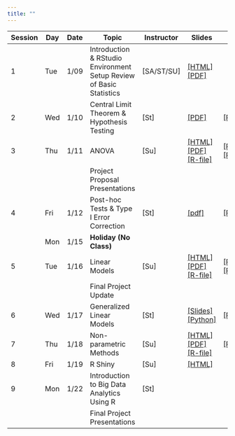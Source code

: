 ```yaml
---
title: ""
---
```


| Session  | Day | Date | Topic | Instructor | Slides | Lab |
| ----- | ----- | ----- | ----------------------- | --- | ---- | ----- |
| 1 | Tue |  1/09 | Introduction & RStudio Environment Setup Review of Basic Statistics |  [SA/ST/SU] | [[HTML]](https://intro-r.github.io/Course-Notes/class1.html#1) [[PDF]](https://raw.githubusercontent.com/intro-r/Course-Notes/gh-pages/class1.pdf)| |
| 2 | Wed | 1/10 | Central Limit Theorem & Hypothesis Testing |  [St] | [[PDF]](https://raw.githubusercontent.com/intro-r/Course-Notes/master/hypothesis_testing/hypothesis_testing.pdf) | [[Python]](https://raw.githubusercontent.com/intro-r/Course-Notes/master/hypothesis_testing/array_loop_function_examples.ipy) |
| 3 | Thu | 1/11 |ANOVA |  [Su] | [[HTML]](https://intro-r.github.io/Course-Notes/class3.html#1) [[PDF]](https://raw.githubusercontent.com/intro-r/Course-Notes/gh-pages/class3.pdf) [[R-file]](https://intro-r.github.io/Course-Notes/class3.R)| [[PDF]](https://github.com/intro-r/Course-Notes/raw/gh-pages/Labs/day3-anova.pdf) [[RMD]](https://raw.githubusercontent.com/intro-r/Course-Notes/gh-pages/Labs/day3-anova.Rmd)  |
|   |     |      |    Project Proposal Presentations | | | |
| 4 | Fri | 1/12 | Post-hoc Tests & Type I Error Correction | [St] | [[pdf]](https://raw.githubusercontent.com/intro-r/Course-Notes/master/power_effsize/type1_error_correction.pdf) | [[Python]](https://raw.githubusercontent.com/intro-r/Course-Notes/master/power_effsize/power_type1_error.ipynb) |
|   | Mon |  1/15 | **Holiday (No Class)** | | | | 
| 5 | Tue | 1/16 | Linear Models |  [Su] | [[HTML]](https://intro-r.github.io/Course-Notes/class5.html#1) [[PDF]](https://raw.githubusercontent.com/intro-r/Course-Notes/gh-pages/class5.pdf) [[R-file]](https://intro-r.github.io/Course-Notes/class5.R)| [[PDF]](https://github.com/intro-r/Course-Notes/raw/gh-pages/Labs/day5-regression.pdf) [[RMD]](https://raw.githubusercontent.com/intro-r/Course-Notes/gh-pages/Labs/day5-regression.Rmd)  | 
|   |     |      |   Final Project Update | | | |
| 6 | Wed | 1/17 | Generalized Linear Models | [St]  | [[Slides]](https://github.com/intro-r/Course-Notes/blob/master/generalized_linear_models/generalized_linear_models.pdf) [[Python]](https://github.com/intro-r/Course-Notes/blob/master/generalized_linear_models/glm_examples.ipynb) | [[PDF]](https://github.com/intro-r/Course-Notes/blob/master/generalized_linear_models/glm_exercise.pdf) |
| 7 | Thu  | 1/18 | Non-parametric Methods | [Su] | [[HTML]](https://intro-r.github.io/Course-Notes/Class7.html#1) [[PDF]](https://raw.githubusercontent.com/intro-r/Course-Notes/gh-pages/class7.pdf) [[R-file]](https://intro-r.github.io/Course-Notes/Class7.R)|  [[RMD]](https://raw.githubusercontent.com/intro-r/Course-Notes/gh-pages/Labs/day7-nonparametric.Rmd)  | 
| 8 | Fri | 1/19 | R Shiny |  [Su] |  [[HTML]](https://intro-r.github.io/Course-Notes/Class8.html#1)| | 
| 9 | Mon | 1/22 | Introduction to Big Data Analytics Using R | [St] | | |
|   |     |      |   Final  Project Presentations | | | |



